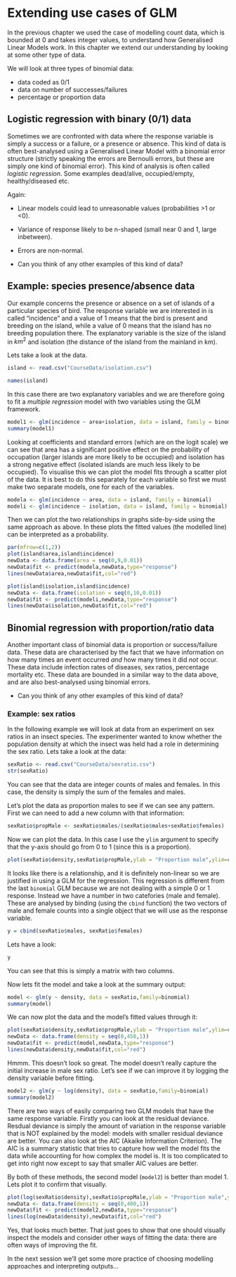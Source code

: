 # Extending use cases of GLM

In the previous chapter we used the case of modelling count data, which is bounded at 0 and takes integer values, to understand how Generalised Linear Models work. In this chapter we extend our understanding by looking at some other type of data. 

We will look at three types of binomial data:

* data coded as 0/1
* data on number of successes/failures
* percentage or proportion data

## Logistic regression with binary (0/1) data

Sometimes we are confronted with data where the response variable is simply a success or a failure, or a presence or absence. This kind of data is often best-analysed using a Generalised Linear Model with a binomial error structure (strictly speaking the errors are Bernoulli errors, but these are simply one kind of binomial error). This kind of analysis is often called *logistic regression*. Some examples dead/alive, occupied/empty, healthy/diseased etc.

Again: 

* Linear models could lead to unreasonable values (probabilities \>1 or \<0).
* Variance of response likely to be n-shaped (small near 0 and 1, large inbetween).
* Errors are non-normal.


* Can you think of any other examples of this kind of data?

## Example: species presence/absence data

Our example concerns the presence or absence on a set of islands of a particular species of bird. The response variable we are interested in is called "incidence" and a value of 1 means that the bird is present and breeding on the island, while a value of 0 means that the island has no breeding population there. The explanatory variable is the size of the island in $km^2$ and isolation (the distance of the island from the mainland in km).

Lets take a look at the data.

```r
island <- read.csv("CourseData/isolation.csv")

names(island)
```

In this case there are two explanatory variables and we are therefore going to fit a *multiple regression* model with two variables using the GLM framework. 

```r
model1 <- glm(incidence ~ area+isolation, data = island, family = binomial)
summary(model1)
```

Looking at coefficients and standard errors (which are on the logit scale) we can see that area has a significant positive effect on the probability of occupation (larger islands are more likely to be occupied) and isolation has a strong negative effect (isolated islands are much less likely to be occupied). To visualise this we can plot the model fits through a scatter plot of the data. It is best to do this separately for each variable so first we must make two separate models, one for each of the variables.

```r
modela <- glm(incidence ~ area, data = island, family = binomial)
modeli <- glm(incidence ~ isolation, data = island, family = binomial)
```

Then we can plot the two relationships in graphs side-by-side using the same approach as above. In these plots the fitted values (the modelled line) can be interpreted as a probability.

```r
par(mfrow=c(1,2))
plot(island$area,island$incidence)
newData <- data.frame(area = seq(0,9,0.01))
newData$fit <- predict(modela,newData,type="response")
lines(newData$area,newData$fit,col="red")

plot(island$isolation,island$incidence)
newData <- data.frame(isolation = seq(0,10,0.01))
newData$fit <- predict(modeli,newData,type="response")
lines(newData$isolation,newData$fit,col="red")
```

## Binomial regression with proportion/ratio data

Another important class of binomial data is proportion or success/failure data. These data are characterised by the fact that we have information on how many times an event occurred *and* how many times it did *not* occur. These data include infection rates of diseases, sex ratios, percentage mortality etc. These data are bounded in a similar way to the data above, and are also best-analysed using binomial errors.

* Can you think of any other examples of this kind of data?

### Example: sex ratios

In the following example we will look at data from an experiment on sex ratios in an insect species. The experimenter wanted to know whether the population density at which the insect was held had a role in determining the sex ratio. Lets take a look at the data:

```r
sexRatio <- read.csv("CourseData/sexratio.csv")
str(sexRatio)
```

You can see that the data are integer counts of males and females. In this case, the density is simply the sum of the females and males.

Let's plot the data as proportion males to see if we can see any pattern. First we can need to add a new column with that information:

```r
sexRatio$propMale <- sexRatio$males/(sexRatio$males+sexRatio$females)
```

Now we can plot the data. In this case I use the `ylim` argument to specify that the y-axis should go from 0 to 1 (since this is a proportion).

```r
plot(sexRatio$density,sexRatio$propMale,ylab = "Proportion male",ylim=c(0,1))
```
It looks like there is a relationship, and it is definitely non-linear so we are justified in using a GLM for the regression.
This regression is different from the last `binomial` GLM because we are not dealing with a simple 0 or 1 response. Instead we have a number in two catefories (male and female). These are analysed by binding (using the `cbind` function) the two vectors of male and female counts into a single object that we will use as the response variable.


```r
y = cbind(sexRatio$males, sexRatio$females)
```

Lets have a look:

```r
y
```
You can see that this is simply a matrix with two columns.

Now lets fit the model and take a look at the summary output:

```r
model <- glm(y ~ density, data = sexRatio,family=binomial)
summary(model)  
```

We can now plot the data and the model's fitted values through it:

```r
plot(sexRatio$density,sexRatio$propMale,ylab = "Proportion male",ylim=c(0,1))
newData <- data.frame(density = seq(0,450,1))
newData$fit <- predict(model,newData,type="response")
lines(newData$density,newData$fit,col="red")
```

Hmmm. This doesn't look so great. The model doesn't really capture the initial increase in male sex ratio. Let's see if we can improve it by logging the density variable before fitting.

```r
model2 <- glm(y ~ log(density), data = sexRatio,family=binomial)
summary(model2)  
```

There are two ways of easily comparing two GLM models that have the same response variable. Firstly you can look at the residual deviance. Resdual deviance is simply the amount of variation in the response variable that is NOT explained by the model: models with smaller residual deviance are better. You can also look at the AIC (Akaike Information Criterion). The AIC is a summary statistic that tries to capture how well the model fits the data while accounting for how complex the model is. It is too complicated to get into right now except to say that smaller AIC values are better.

By both of these methods, the second model (`model2`) is better than model 1. Lets plot it to confirm that visually.

```r
plot(log(sexRatio$density),sexRatio$propMale,ylab = "Proportion male",ylim=c(0,1))
newData <- data.frame(density = seq(0,400,1))
newData$fit <- predict(model2,newData,type="response")
lines(log(newData$density),newData$fit,col="red")
```

Yes, that looks much better. That just goes to show that one should visually inspect the models and consider other ways of fitting the data: there are often ways of improving the fit.

In the next session we'll get some more practice of choosing modelling approaches and interpreting outputs...



